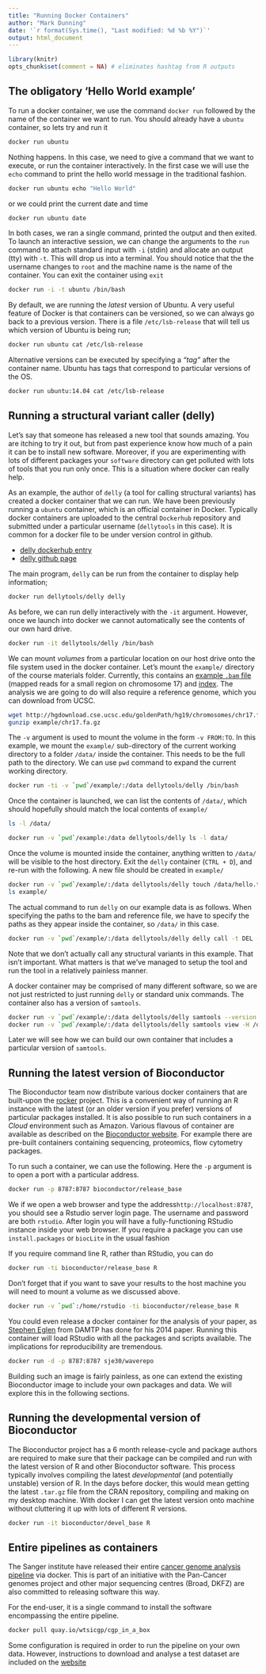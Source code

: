 ```yaml
---
title: "Running Docker Containers"
author: "Mark Dunning"
date: '`r format(Sys.time(), "Last modified: %d %b %Y")`'
output: html_document
---
```


```r
library(knitr)
opts_chunk$set(comment = NA) # eliminates hashtag from R outputs
```


## The obligatory 'Hello World example'

To run a docker container, we use the command `docker run` followed by the name of the container we want to run. You should already have a `ubuntu` container, so lets try and run it 

```r
docker run ubuntu
```

Nothing happens. In this case, we need to give a command that we want to execute, or run the container interactively. In the first case we will use the `echo` command to print the hello world message in the traditional fashion.

```bash
docker run ubuntu echo "Hello World"
```

or we could print the current date and time

```bash
docker run ubuntu date
```

In both cases, we ran a single command, printed the output and then exited. To launch an interactive session, we can change the arguments to the `run` command to attach standard input with `-i` (stdin) and allocate an output (tty) with `-t`. This will drop us into a terminal. You should notice that the the username changes to `root` and the machine name is the name of the container. You can exit the container using `exit`

```bash
docker run -i -t ubuntu /bin/bash
```

By default, we are running the *latest* version of Ubuntu. A very useful feature of Docker is that containers can be versioned, so we can always go back to a previous version. There is a file `/etc/lsb-release` that will tell us which version of Ubuntu is being run;


```bash
docker run ubuntu cat /etc/lsb-release
```

Alternative versions can be executed by specifying a *"tag"* after the container name. Ubuntu has tags that correspond to particular versions of the OS.

```bash
docker run ubuntu:14.04 cat /etc/lsb-release
```


## Running a structural variant caller (delly)

Let's say that someone has released a new tool that sounds amazing. You are itching to try it out, but from past experience know how much of a pain it can be to install new software. Moreover, if you are experimenting with lots of different packages your `software` directory can get polluted with lots of tools that you run only once. This is a situation where docker can really help. 

As an example, the author of `delly` (a tool for calling structural variants) has created a docker container that we can run. We have been previously running a `ubuntu` container, which is an official container in Docker. Typically docker containers are uploaded to the central `Dockerhub` repository and submitted under a particular username (`dellytools` in this case). It is common for a docker file to be under version control in github. 

- [delly dockerhub entry](https://hub.docker.com/r/dellytools/delly/)
- [delly github page](https://github.com/tobiasrausch/delly)

The main program, `delly` can be run from the container to display help information;

```bash
docker run dellytools/delly delly
```

As before, we can run delly interactively with the `-it` argument. However, once we launch into docker we cannot automatically see the contents of our own hard drive. 

```bash
docker run -it dellytools/delly /bin/bash
```

We can mount *volumes* from a particular location on our host drive onto the file system used in the docker container. Let's mount the `example/` directory of the course materials folder. Currently, this contains an [example `.bam` file](https://github.com/bioinformatics-core-shared-training/docker-4-bioinformatics/raw/master/example/bwa.sorted.bam) (mapped reads for a small region on chromosome 17) and [index](https://github.com/bioinformatics-core-shared-training/docker-4-bioinformatics/raw/master/example/bwa.sorted.bam.bai). The analysis we are going to do will also require a reference genome, which you can download from UCSC. 

```bash
wget http://hgdownload.cse.ucsc.edu/goldenPath/hg19/chromosomes/chr17.fa.gz -P example/
gunzip example/chr17.fa.gz
```

The `-v` argument is used to mount the volume in the form `-v FROM:TO`. In this example, we mount the `example/` sub-directory of the current working directory to a folder `/data/` inside the container. This needs to be the full path to the directory. We can use `pwd` command to expand the current working directory.

```bash
docker run -ti -v `pwd`/example/:/data dellytools/delly /bin/bash
```

Once the container is launched, we can list the contents of `/data/`, which should hopefully should match the local contents of `example/`

```bash
ls -l /data/
```

```bash
docker run -v `pwd`/example:/data dellytools/delly ls -l data/
```

Once the volume is mounted inside the container, anything written to `/data/` will be visible to the host directory. Exit the `delly` container (`CTRL + D`), and re-run with the following. A new file should be created in `example/` 

```bash
docker run -v `pwd`/example/:/data dellytools/delly touch /data/hello.txt
ls example/
```

The actual command to run `delly` on our example data is as follows. When specifying the paths to the bam and reference file, we have to specify the paths as they appear inside the container, so `/data/` in this case.

```bash
docker run -v `pwd`/example/:/data dellytools/delly delly call -t DEL -o /data/test.bcf -g /data/chr17.fa /data/bwa.sorted.bam
```

Note that we don't actually call any structural variants in this example. That isn't important. What matters is that we've managed to setup the tool and run the tool in a relatively painless manner.

A docker container may be comprised of many different software, so we are not just restricted to just running `delly` or standard unix commands. The container also has a version of `samtools`.

```bash
docker run -v `pwd`/example/:/data dellytools/delly samtools --version
docker run -v `pwd`/example/:/data dellytools/delly samtools view -H /data/bwa.sorted.bam
```

Later we will see how we can build our own container that includes a particular version of `samtools`.

## Running the latest version of Bioconductor

The Bioconductor team now distribute various docker containers that are built-upon the [rocker](https://github.com/rocker-org/rocker) project. This is a convenient way of running an R instance with the latest (or an older version if you prefer) versions of particular packages installed. It is also possible to run such containers in a *Cloud* environment such as Amazon. Various flavous of container are available as described on the [Bioconductor website](http://bioconductor.org/help/docker/). For example there are pre-built containers containing sequencing, proteomics, flow cytometry packages.

To run such a container, we can use the following. Here the `-p` argument is to open a port with a particular address. 

```bash
docker run -p 8787:8787 bioconductor/release_base
```

We if we open a web browser and type the address`http://localhost:8787`, you should see a Rstudio server login page. The username and password are both `rstudio`. After login you will have a fully-functioning RStudio instance inside your web browser. If you require a package you can use `install.packages` or `biocLite` in the usual fashion

If you require command line R, rather than RStudio, you can do

```bash
docker run -ti bioconductor/release_base R
```

Don't forget that if you want to save your results to the host machine you will need to mount a volume as we discussed above. 

```bash
docker run -v `pwd`:/home/rstudio -ti bioconductor/release_base R
```


You could even release a docker container for the analysis of your paper, as [Stephen Eglen](https://sje30.github.io/) from DAMTP has done for his 2014 paper. Running this container will load RStudio with all the packages and scripts available. The implications for reproducibility are tremendous. 

```bash
docker run -d -p 8787:8787 sje30/waverepo
```

Building such an image is fairly painless, as one can extend the existing Bioconductor image to include your own packages and data. We will explore this in the following sections.

## Running the developmental version of Bioconductor

The Bioconductor project has a 6 month release-cycle and package authors are required to make sure that their package can be compiled and run with the latest version of R and other Bioconductor software. This process typically involves compiling the latest *developmental* (and potentially unstable) version of R. In the days before docker, this would mean getting the latest `.tar.gz` file from the CRAN repository, compiling and making on my desktop machine. With docker I can get the latest version onto machine without cluttering it up with lots of different R versions.


```bash
docker run -it bioconductor/devel_base R
```


## Entire pipelines as containers

The Sanger institute have released their entire [cancer genome analysis pipeline](https://github.com/cancerit/cgpbox) via docker. This is part of an initiative with the Pan-Cancer genomes project and other major sequencing centres (Broad, DKFZ) are also committed to releasing software this way.

For the end-user, it is a single command to install the software encompassing the entire pipeline. 

```bash
docker pull quay.io/wtsicgp/cgp_in_a_box
```

Some configuration is required in order to run the pipeline on your own data. However, instructions to download and analyse a test dataset are included on the [website](https://github.com/cancerit/cgpbox)


